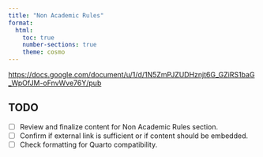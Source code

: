```yaml
---
title: "Non Academic Rules"
format:
  html:
    toc: true
    number-sections: true
    theme: cosmo
---
```






[https://docs.google.com/document/u/1/d/1N5ZmPJZUDHznjt6G_GZiRS1baG_WpOfJM-oFnvWve76Y/pub](https://docs.google.com/document/u/)

## TODO

- [ ] Review and finalize content for Non Academic Rules section.
- [ ] Confirm if external link is sufficient or if content should be embedded.
- [ ] Check formatting for Quarto compatibility.
